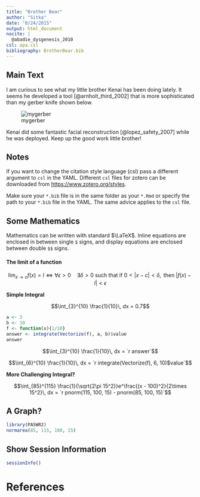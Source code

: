 ```yaml
---
title: "Brother Bear"
author: "Sitka"
date: "8/24/2015"
output: html_document
nocite: |
  @abadie_dysgenesis_2010
csl: apa.csl
bibliography: BrotherBear.bib
---
```


## Main Text
I am curious to see what my little brother Kenai has been doing lately.  It seems he developed a tool [@arnholt_third_2002] that is more sophisticated than my gerber knife shown below. 

![mygerber](gerber5.png)  

Kenai did some fantastic facial reconstruction [@lopez_safety_2007] while he was deployed.  Keep up the good work little brother! 

## Notes
If you want to change the citation style language (csl) pass a different argument to  `csl` in the YAML.  Different `csl` files for zotero can be downloaded from [https://www.zotero.org/styles](https://www.zotero.org/styles).

Make sure your `*.bib` file is in the same folder as your `*.Rmd` or specify the path to your `*.bib` file in the YAML.  The same advice applies to the `csl` file.

## Some Mathematics

Mathematics can be written with standard $\LaTeX$.  Inline equations are enclosed in between single `$` signs, and display equations are enclosed between double `$$` signs.


#### The limit of a function

$$\lim_{x \to c} f(x) = l \iff \forall \epsilon > 0 \quad \exists \delta > 0 \text{ such that if } 0 < \left|x - c\right| < \delta,  \text{ then } \left|f(x) - l\right| < \epsilon$$




**Simple Integral**

$$\int_{3}^{10} \frac{1}{10}\, dx = 0.7$$


```r
a <- 3
b <- 10
f <- function(x){1/10}
answer <- integrate(Vectorize(f), a, b)$value
answer
```

$$\int_{3}^{10} \frac{1}{10}\, dx = `r answer`$$

$$\int_{6}^{10} \frac{1}{10}\, dx = `r integrate(Vectorize(f), 6, 10)$value`$$


**More Challenging Integral?**

$$\int_{85}^{115} \frac{1}{\sqrt{2\pi 15^2}}e^\frac{(x - 100)^2}{2\times 15^2}\, dx = `r pnorm(115, 100, 15) - pnorm(85, 100, 15)`$$

## A Graph?

```r
library(PASWR2)
normarea(85, 115, 100, 15)
```

## Show Session Information

```r
sessionInfo()
```

# References